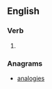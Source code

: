 ==English==

===Verb===
{{en-verb|analogis}}

# {{alternative spelling of|analogize|lang=en}}

===Anagrams===
* [[analogies#English|analogies]]